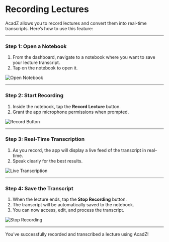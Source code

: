 # Recording Lectures

AcadZ allows you to record lectures and convert them into real-time transcripts. Here’s how to use this feature:

---

### Step 1: Open a Notebook
1. From the dashboard, navigate to a notebook where you want to save your lecture transcript.
2. Tap on the notebook to open it.

![Open Notebook](image-path)

---

### Step 2: Start Recording
1. Inside the notebook, tap the **Record Lecture** button.
2. Grant the app microphone permissions when prompted.

![Record Button](image-path)

---

### Step 3: Real-Time Transcription
1. As you record, the app will display a live feed of the transcript in real-time. 
2. Speak clearly for the best results.

![Live Transcription](image-path)

---

### Step 4: Save the Transcript
1. When the lecture ends, tap the **Stop Recording** button.
2. The transcript will be automatically saved to the notebook.
3. You can now access, edit, and process the transcript.

![Stop Recording](image-path)

---

You’ve successfully recorded and transcribed a lecture using AcadZ!
